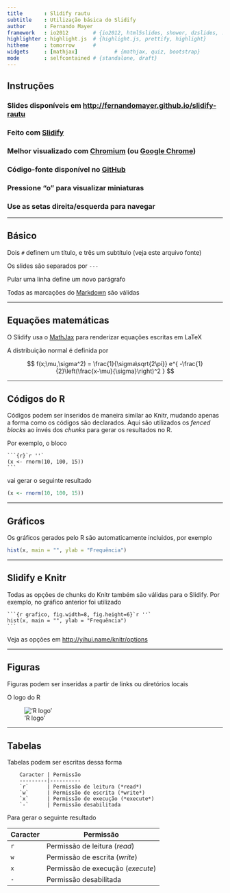 ```yaml
---
title       : Slidify rautu
subtitle    : Utilização básica do Slidify
author      : Fernando Mayer
framework   : io2012        # {io2012, html5slides, shower, dzslides, ...}
highlighter : highlight.js  # {highlight.js, prettify, highlight}
hitheme     : tomorrow      # 
widgets     : [mathjax]            # {mathjax, quiz, bootstrap}
mode        : selfcontained # {standalone, draft}
---
```


## Instruções

### Slides disponíveis em [http://fernandomayer.github.io/slidify-rautu]()

### Feito com [Slidify](http://slidify.org)

### Melhor visualizado com [Chromium](http://www.chromium.org) (ou [Google Chrome](https://www.google.com/chrome))

### Código-fonte disponível no [GitHub](https://github.com/fernandomayer/slidify-rautu)

### Pressione "o" para visualizar miniaturas

### Use as setas direita/esquerda para navegar

---

## Básico

Dois `#` definem um título, e três um subtítulo (veja este arquivo fonte)

Os slides são separados por `---`

Pular uma linha define um novo parágrafo

Todas as marcações do
[Markdown](http://daringfireball.net/projects/markdown/syntax) são
válidas

---

## Equações matemáticas

O Slidify usa o [MathJax](http://www.mathjax.org) para renderizar
equações escritas em LaTeX

A distribuição normal é definida por

$$
f(x;\mu,\sigma^2) = \frac{1}{\sigma\sqrt{2\pi}} 
e^{ -\frac{1}{2}\left(\frac{x-\mu}{\sigma}\right)^2 }
$$

---

## Códigos do R

Códigos podem ser inseridos de maneira similar ao Knitr, mudando apenas
a forma como os códigos são declarados. Aqui são utilizados os *fenced
blocks* ao invés dos *chunks* para gerar os resultados no R.

Por exemplo, o bloco

    ```{r}`r ''`
    (x <- rnorm(10, 100, 15))
    ```

vai gerar o seguinte resultado

```r
(x <- rnorm(10, 100, 15))
```

---

## Gráficos

Os gráficos gerados pelo R são automaticamente incluidos, por exemplo

```r
hist(x, main = "", ylab = "Frequência")
```

---

## Slidify e Knitr

Todas as opções de chunks do Knitr também são válidas para o
Slidify. Por exemplo, no gráfico anterior foi utilizado

    ```{r grafico, fig.width=8, fig.height=6}`r ''`
    hist(x, main = "", ylab = "Frequência")
    ```

Veja as opções em [http://yihui.name/knitr/options](http://yihui.name/knitr/options)

---

## Figuras

Figuras podem ser inseridas a partir de links ou diretórios locais

O logo do R

!['R logo'](http://developer.r-project.org/Logo/Rlogo-3.png)

---

## Tabelas

Tabelas podem ser escritas dessa forma
```
    Caracter | Permissão
    ---------|----------
    `r`      | Permissão de leitura (*read*)
    `w`      | Permissão de escrita (*write*)
    `x`      | Permissão de execução (*execute*)
    `-`      | Permissão desabilitada
```

Para gerar o seguinte resultado

Caracter | Permissão
---------|----------
`r`      | Permissão de leitura (*read*)
`w`      | Permissão de escrita (*write*)
`x`      | Permissão de execução (*execute*)
`-`      | Permissão desabilitada

